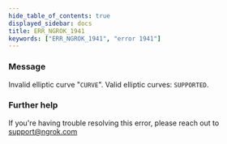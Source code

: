```yaml
---
hide_table_of_contents: true
displayed_sidebar: docs
title: ERR_NGROK_1941
keywords: ["ERR_NGROK_1941", "error 1941"]
---
```


### Message

Invalid elliptic curve "`CURVE`". Valid elliptic curves: `SUPPORTED`.

### Further help

If you're having trouble resolving this error, please reach out to [support@ngrok.com](mailto:support@ngrok.com?subject=Help%20with%20ERR_NGROK_1941)
